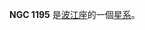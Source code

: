 {{NGCInfoBox|NGCID=NGC 1195|發現者=Dreyer|發現日期=1877年1月8日|其他編號=MCG -2-8-42A NPM1G -12.0111|曆元=J2000.0|赤經=3時3分32.7秒
|赤緯=-12°2'21"|星座=波江座|星體=星系|星等=14.5|表面亮度=13.3|藍等=15.5}}

'''NGC 1195''' 是[[波江座|波江座]]的一個[[星系|星系]]。

{{NGCReference|1195}}
{{Catalogs|NGC=1195}}